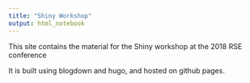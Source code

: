 ```yaml
---
title: "Shiny Workshop"
output: html_notebook
---
```


This site contains the material for the Shiny workshop at the 2018 RSE conference

It is built using blogdown and hugo, and hosted on github pages.
